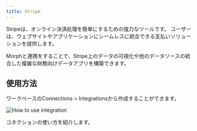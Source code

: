 ```yaml
---
title: Stripe
---
```


Stripeは、オンライン決済処理を簡単にするための強力なツールです。
ユーザーは、ウェブサイトやアプリケーションにシームレスに統合できる支払いソリューションを提供します。

Morphと連携をすることで、Stripe上のデータの可視化や他のデータソースの統合した複雑な財務向けデータアプリを構築できます。

## 使用方法

ワークペースのConnections > Integrationsから作成することができます。

<img
    src="/assets/images/integrations/integrations-how-to-use.png"
    alt="How to use integration"
/>

<CardGroup cols={1}>
    <Card title="コネクター: DB / DWH / SaaS" href="/docs/ja/data-sources/connectors">
        コネクションの使い方を紹介します。
    </Card>
</CardGroup>
